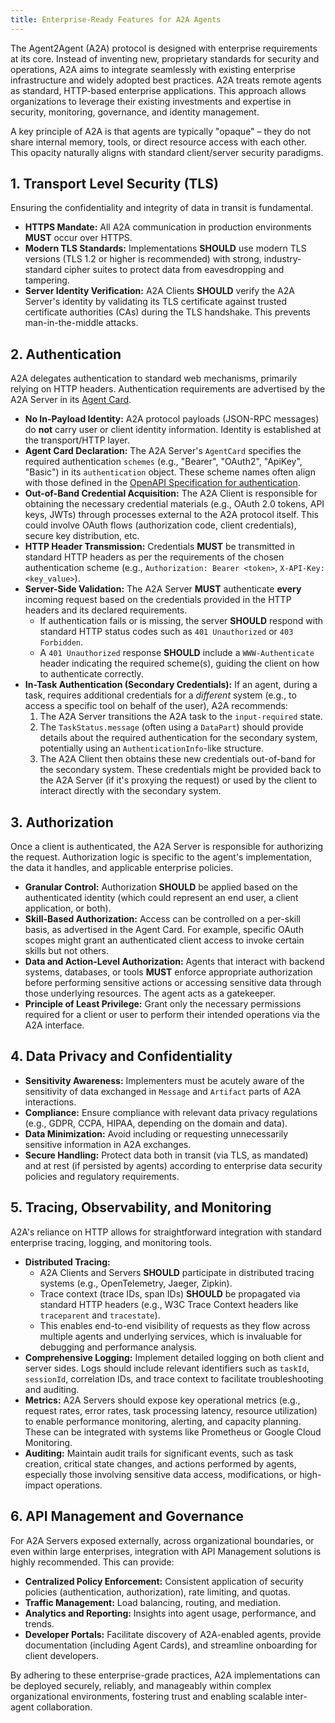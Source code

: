 ```yaml
---
title: Enterprise-Ready Features for A2A Agents
---
```



The Agent2Agent (A2A) protocol is designed with enterprise requirements at its core. Instead of inventing new, proprietary standards for security and operations, A2A aims to integrate seamlessly with existing enterprise infrastructure and widely adopted best practices. A2A treats remote agents as standard, HTTP-based enterprise applications. This approach allows organizations to leverage their existing investments and expertise in security, monitoring, governance, and identity management.

A key principle of A2A is that agents are typically "opaque" – they do not share internal memory, tools, or direct resource access with each other. This opacity naturally aligns with standard client/server security paradigms.

## 1. Transport Level Security (TLS)

Ensuring the confidentiality and integrity of data in transit is fundamental.

- **HTTPS Mandate:** All A2A communication in production environments **MUST** occur over HTTPS.
- **Modern TLS Standards:** Implementations **SHOULD** use modern TLS versions (TLS 1.2 or higher is recommended) with strong, industry-standard cipher suites to protect data from eavesdropping and tampering.
- **Server Identity Verification:** A2A Clients **SHOULD** verify the A2A Server's identity by validating its TLS certificate against trusted certificate authorities (CAs) during the TLS handshake. This prevents man-in-the-middle attacks.

## 2. Authentication

A2A delegates authentication to standard web mechanisms, primarily relying on HTTP headers. Authentication requirements are advertised by the A2A Server in its [Agent Card](../specification.md#5-agent-discovery-the-agent-card).

- **No In-Payload Identity:** A2A protocol payloads (JSON-RPC messages) do **not** carry user or client identity information. Identity is established at the transport/HTTP layer.
- **Agent Card Declaration:** The A2A Server's `AgentCard` specifies the required authentication `schemes` (e.g., "Bearer", "OAuth2", "ApiKey", "Basic") in its `authentication` object. These scheme names often align with those defined in the [OpenAPI Specification for authentication](https://swagger.io/docs/specification/authentication/).
- **Out-of-Band Credential Acquisition:** The A2A Client is responsible for obtaining the necessary credential materials (e.g., OAuth 2.0 tokens, API keys, JWTs) through processes external to the A2A protocol itself. This could involve OAuth flows (authorization code, client credentials), secure key distribution, etc.
- **HTTP Header Transmission:** Credentials **MUST** be transmitted in standard HTTP headers as per the requirements of the chosen authentication scheme (e.g., `Authorization: Bearer <token>`, `X-API-Key: <key_value>`).
- **Server-Side Validation:** The A2A Server **MUST** authenticate **every** incoming request based on the credentials provided in the HTTP headers and its declared requirements.
    - If authentication fails or is missing, the server **SHOULD** respond with standard HTTP status codes such as `401 Unauthorized` or `403 Forbidden`.
    - A `401 Unauthorized` response **SHOULD** include a `WWW-Authenticate` header indicating the required scheme(s), guiding the client on how to authenticate correctly.
- **In-Task Authentication (Secondary Credentials):** If an agent, during a task, requires additional credentials for a _different_ system (e.g., to access a specific tool on behalf of the user), A2A recommends:
    1. The A2A Server transitions the A2A task to the `input-required` state.
    2. The `TaskStatus.message` (often using a `DataPart`) should provide details about the required authentication for the secondary system, potentially using an `AuthenticationInfo`-like structure.
    3. The A2A Client then obtains these new credentials out-of-band for the secondary system. These credentials might be provided back to the A2A Server (if it's proxying the request) or used by the client to interact directly with the secondary system.

## 3. Authorization

Once a client is authenticated, the A2A Server is responsible for authorizing the request. Authorization logic is specific to the agent's implementation, the data it handles, and applicable enterprise policies.

- **Granular Control:** Authorization **SHOULD** be applied based on the authenticated identity (which could represent an end user, a client application, or both).
- **Skill-Based Authorization:** Access can be controlled on a per-skill basis, as advertised in the Agent Card. For example, specific OAuth scopes might grant an authenticated client access to invoke certain skills but not others.
- **Data and Action-Level Authorization:** Agents that interact with backend systems, databases, or tools **MUST** enforce appropriate authorization before performing sensitive actions or accessing sensitive data through those underlying resources. The agent acts as a gatekeeper.
- **Principle of Least Privilege:** Grant only the necessary permissions required for a client or user to perform their intended operations via the A2A interface.

## 4. Data Privacy and Confidentiality

- **Sensitivity Awareness:** Implementers must be acutely aware of the sensitivity of data exchanged in `Message` and `Artifact` parts of A2A interactions.
- **Compliance:** Ensure compliance with relevant data privacy regulations (e.g., GDPR, CCPA, HIPAA, depending on the domain and data).
- **Data Minimization:** Avoid including or requesting unnecessarily sensitive information in A2A exchanges.
- **Secure Handling:** Protect data both in transit (via TLS, as mandated) and at rest (if persisted by agents) according to enterprise data security policies and regulatory requirements.

## 5. Tracing, Observability, and Monitoring

A2A's reliance on HTTP allows for straightforward integration with standard enterprise tracing, logging, and monitoring tools.

- **Distributed Tracing:**
    - A2A Clients and Servers **SHOULD** participate in distributed tracing systems (e.g., OpenTelemetry, Jaeger, Zipkin).
    - Trace context (trace IDs, span IDs) **SHOULD** be propagated via standard HTTP headers (e.g., W3C Trace Context headers like `traceparent` and `tracestate`).
    - This enables end-to-end visibility of requests as they flow across multiple agents and underlying services, which is invaluable for debugging and performance analysis.
- **Comprehensive Logging:** Implement detailed logging on both client and server sides. Logs should include relevant identifiers such as `taskId`, `sessionId`, correlation IDs, and trace context to facilitate troubleshooting and auditing.
- **Metrics:** A2A Servers should expose key operational metrics (e.g., request rates, error rates, task processing latency, resource utilization) to enable performance monitoring, alerting, and capacity planning. These can be integrated with systems like Prometheus or Google Cloud Monitoring.
- **Auditing:** Maintain audit trails for significant events, such as task creation, critical state changes, and actions performed by agents, especially those involving sensitive data access, modifications, or high-impact operations.

## 6. API Management and Governance

For A2A Servers exposed externally, across organizational boundaries, or even within large enterprises, integration with API Management solutions is highly recommended. This can provide:

- **Centralized Policy Enforcement:** Consistent application of security policies (authentication, authorization), rate limiting, and quotas.
- **Traffic Management:** Load balancing, routing, and mediation.
- **Analytics and Reporting:** Insights into agent usage, performance, and trends.
- **Developer Portals:** Facilitate discovery of A2A-enabled agents, provide documentation (including Agent Cards), and streamline onboarding for client developers.

By adhering to these enterprise-grade practices, A2A implementations can be deployed securely, reliably, and manageably within complex organizational environments, fostering trust and enabling scalable inter-agent collaboration.
